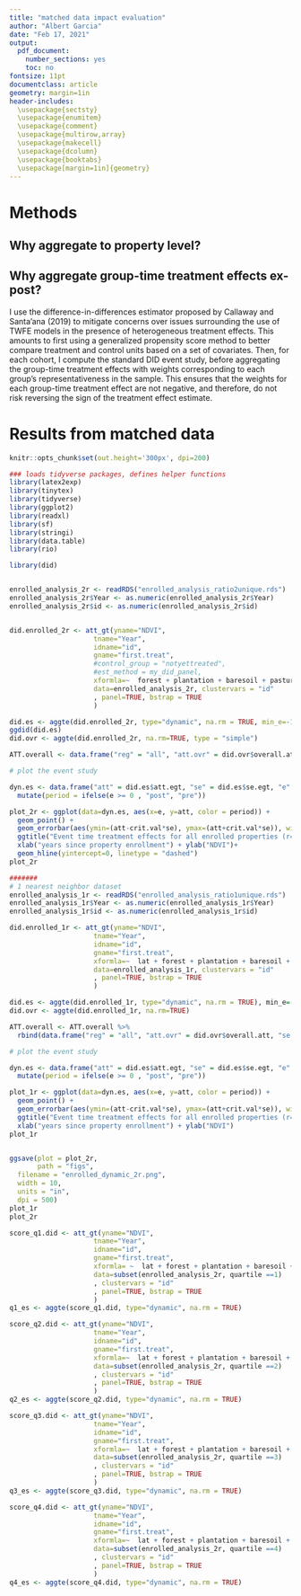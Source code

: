 ```yaml
---
title: "matched data impact evaluation"
author: "Albert Garcia"
date: "Feb 17, 2021"
output:
  pdf_document:
    number_sections: yes
    toc: no
fontsize: 11pt    
documentclass: article
geometry: margin=1in
header-includes: 
  \usepackage{sectsty}
  \usepackage{enumitem}
  \usepackage{comment}
  \usepackage{multirow,array}
  \usepackage{makecell}
  \usepackage{dcolumn}
  \usepackage{booktabs}
  \usepackage[margin=1in]{geometry}
---
```


# Methods


## Why aggregate to property level?

## Why aggregate group-time treatment effects ex-post?

I use the difference-in-differences estimator proposed by Callaway and Santa'ana (2019) to mitigate concerns over issues surrounding the use of TWFE models in the presence of heterogeneous treatment effects. This amounts to first using a generalized propensity score method to better compare treatment and control units based on a set of covariates. Then, for each cohort, I compute the standard DID event study, before aggregating the group-time treatment effects with weights corresponding to each group's representativeness in the sample. This ensures that the weights for each group-time treatment effect are not negative, and therefore, do not risk reversing the sign of the treatment effect estimate.

# Results from matched data

```r
knitr::opts_chunk$set(out.height='300px', dpi=200)

### loads tidyverse packages, defines helper functions
library(latex2exp)
library(tinytex)
library(tidyverse)
library(ggplot2)
library(readxl)
library(sf)
library(stringi)
library(data.table)
library(rio)

library(did)



```


``` r

enrolled_analysis_2r <- readRDS("enrolled_analysis_ratio2unique.rds")
enrolled_analysis_2r$Year <- as.numeric(enrolled_analysis_2r$Year)
enrolled_analysis_2r$id <- as.numeric(enrolled_analysis_2r$id)


did.enrolled_2r <- att_gt(yname="NDVI",
                     tname="Year",
                     idname="id",
                     gname="first.treat",
                     #control_group = "notyettreated",
                     #est_method = my_did_panel,
                     xformla=~  forest + plantation + baresoil + pasture + urban +water+ slope +lat+  elev  + area_ha  +road_dist,
                     data=enrolled_analysis_2r, clustervars = "id"
                     , panel=TRUE, bstrap = TRUE
                     )

did.es <- aggte(did.enrolled_2r, type="dynamic", na.rm = TRUE, min_e=-12)#, max_e = 10)
ggdid(did.es)
did.ovr <- aggte(did.enrolled_2r, na.rm=TRUE, type = "simple")

ATT.overall <- data.frame("reg" = "all", "att.ovr" = did.ovr$overall.att, "se.ovr" = did.ovr$overall.se, "obs" = length(unique(enrolled_analysis_2r$id)), "nearest neighbors" = 2)

# plot the event study

dyn.es <- data.frame("att" = did.es$att.egt, "se" = did.es$se.egt, "e" = did.es$egt, "crit.val" = did.es$crit.val.egt)%>%
  mutate(period = ifelse(e >= 0 , "post", "pre"))

plot_2r <- ggplot(data=dyn.es, aes(x=e, y=att, color = period)) +
  geom_point() +
  geom_errorbar(aes(ymin=(att-crit.val*se), ymax=(att+crit.val*se)), width=0.1) +
  ggtitle("Event time treatment effects for all enrolled properties (r=2)") +
  xlab("years since property enrollment") + ylab("NDVI")+
  geom_hline(yintercept=0, linetype = "dashed")
plot_2r

#######
# 1 nearest neighbor dataset
enrolled_analysis_1r <- readRDS("enrolled_analysis_ratio1unique.rds")
enrolled_analysis_1r$Year <- as.numeric(enrolled_analysis_1r$Year)
enrolled_analysis_1r$id <- as.numeric(enrolled_analysis_1r$id)

did.enrolled_1r <- att_gt(yname="NDVI",
                     tname="Year",
                     idname="id",
                     gname="first.treat",
                     xformla=~  lat + forest + plantation + baresoil + pasture + urban +water+ slope + elev  + area_ha + road_dist ,
                     data=enrolled_analysis_1r, clustervars = "id"
                     , panel=TRUE, bstrap = TRUE
                     )

did.es <- aggte(did.enrolled_1r, type="dynamic", na.rm = TRUE), min_e=-10)#, max_e = 10)
did.ovr <- aggte(did.enrolled_1r, na.rm=TRUE)

ATT.overall <- ATT.overall %>%
  rbind(data.frame("reg" = "all", "att.ovr" = did.ovr$overall.att, "se.ovr" = did.ovr$overall.se, "obs" = length(unique(enrolled_analysis_1r$id)), "nearest neighbors" = 1))

# plot the event study

dyn.es <- data.frame("att" = did.es$att.egt, "se" = did.es$se.egt, "e" = did.es$egt, "crit.val" = did.es$crit.val.egt)%>%
  mutate(period = ifelse(e >= 0 , "post", "pre"))

plot_1r <- ggplot(data=dyn.es, aes(x=e, y=att, color = period)) +
  geom_point() +
  geom_errorbar(aes(ymin=(att-crit.val*se), ymax=(att+crit.val*se)), width=0.1) +
  ggtitle("Event time treatment effects for all enrolled properties (r=1)") +
  xlab("years since property enrollment") + ylab("NDVI")
plot_1r


ggsave(plot = plot_2r,
       path = "figs",
  filename = "enrolled_dynamic_2r.png",
  width = 10,
  units = "in",
  dpi = 500)
plot_1r
plot_2r
```

```r

score_q1.did <- att_gt(yname="NDVI",
                     tname="Year",
                     idname="id",
                     gname="first.treat",
                     xformla= ~  lat + forest + plantation + baresoil + pasture + urban +water+ slope + elev  + area_ha + road_dist ,
                     data=subset(enrolled_analysis_2r, quartile ==1)
                     , clustervars = "id"
                     , panel=TRUE, bstrap = TRUE
                     )
q1_es <- aggte(score_q1.did, type="dynamic", na.rm = TRUE)

score_q2.did <- att_gt(yname="NDVI",
                     tname="Year",
                     idname="id",
                     gname="first.treat",
                     xformla=~  lat + forest + plantation + baresoil + pasture + urban +water+ slope + elev  + area_ha + road_dist ,
                     data=subset(enrolled_analysis_2r, quartile ==2)
                     , clustervars = "id"
                     , panel=TRUE, bstrap = TRUE
                     )
q2_es <- aggte(score_q2.did, type="dynamic", na.rm = TRUE)

score_q3.did <- att_gt(yname="NDVI",
                     tname="Year",
                     idname="id",
                     gname="first.treat",
                     xformla=~  lat + forest + plantation + baresoil + pasture + urban +water+ slope + elev  + area_ha + road_dist ,
                     data=subset(enrolled_analysis_2r, quartile ==3)
                     , clustervars = "id"
                     , panel=TRUE, bstrap = TRUE
                     )
q3_es <- aggte(score_q3.did, type="dynamic", na.rm = TRUE)

score_q4.did <- att_gt(yname="NDVI",
                     tname="Year",
                     idname="id",
                     gname="first.treat",
                     xformla=~  lat + forest + plantation + baresoil + pasture + urban +water+ slope + elev  + area_ha + road_dist ,
                     data=subset(enrolled_analysis_2r, quartile ==4)
                     , clustervars = "id"
                     , panel=TRUE, bstrap = TRUE
                     )
q4_es <- aggte(score_q4.did, type="dynamic", na.rm = TRUE)

```



